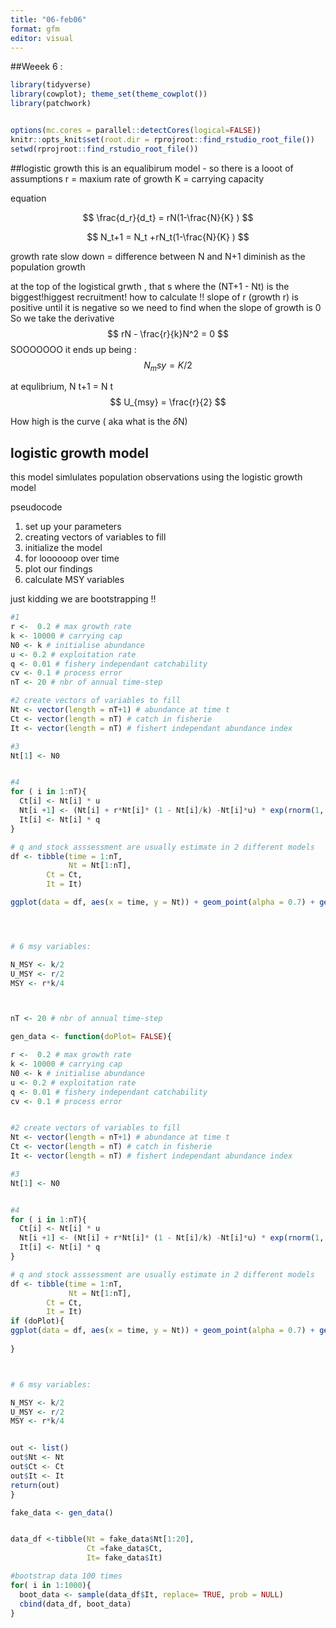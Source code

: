 ```yaml
---
title: "06-feb06"
format: gfm
editor: visual
---
```


##Weeek 6 :

```r
library(tidyverse)
library(cowplot); theme_set(theme_cowplot())
library(patchwork)


options(mc.cores = parallel::detectCores(logical=FALSE))
knitr::opts_knit$set(root.dir = rprojroot::find_rstudio_root_file()) 
setwd(rprojroot::find_rstudio_root_file())

```

##logistic growth this is an equalibirum model - so there is a looot of assumptions r = maxium rate of growth K = carrying capacity

equation

$$
\frac{d_r}{d_t} = rN(1-\frac{N}{K} )
$$

$$
N_t+1 = N_t +rN_t(1-\frac{N}{K} )
$$

growth rate slow down = difference between N and N+1 diminish as the population growth

at the top of the logistical grwth , that s where the (NT+1 - Nt) is the biggest!higgest recruitment! how to calculate !! slope of r (growth r) is positive until it is negative so we need to find when the slope of growth is 0 So we take the derivative 
$$
rN - \frac{r}{k}N^2 = 0
$$
SOOOOOOO it ends up being : 
$$
N_msy = K/2
$$

at equlibrium, N t+1 = N t
$$
U_{msy} = \frac{r}{2}
$$

How high is the curve ( aka what is the $\delta$N)

## logistic growth model
this model simlulates population observations using the logistic growth model 

pseudocode

1. set up your parameters
2. creating vectors of variables to fill 
3. initialize the model 
4. for loooooop over time 
5. plot our findings
6. calculate MSY variables


just kidding we are bootstrapping !!


```r
#1
r <-  0.2 # max growth rate
k <- 10000 # carrying cap
N0 <- k # initialise abundance
u <- 0.2 # exploitation rate 
q <- 0.01 # fishery independant catchability 
cv <- 0.1 # process error
nT <- 20 # nbr of annual time-step

#2 create vectors of variables to fill
Nt <- vector(length = nT+1) # abundance at time t
Ct <- vector(length = nT) # catch in fisherie
It <- vector(length = nT) # fishert independant abundance index

#3 
Nt[1] <- N0


#4 
for ( i in 1:nT){
  Ct[i] <- Nt[i] * u
  Nt[i +1] <- (Nt[i] + r*Nt[i]* (1 - Nt[i]/k) -Nt[i]*u) * exp(rnorm(1, mean = 0, sd= cv)) #schaefer model with lognormal error
  It[i] <- Nt[i] * q
}

# q and stock asssessment are usually estimate in 2 different models
df <- tibble(time = 1:nT,
             Nt = Nt[1:nT],
        Ct = Ct,
        It = It)

ggplot(data = df, aes(x = time, y = Nt)) + geom_point(alpha = 0.7) + geom_line(color = "darkgreen", alpha = 0.5) + geom_point(aes( x = time, y =Ct), colour = "darkred", alpha =0.7) + geom_point(aes( x = time, y =It), colour = "darkblue", alpha =0.7)+ geom_hline(yintercept = MSY, color = "orange") + theme_cowplot()




# 6 msy variables: 

N_MSY <- k/2
U_MSY <- r/2
MSY <- r*k/4




```

```r
nT <- 20 # nbr of annual time-step

gen_data <- function(doPlot= FALSE){

r <-  0.2 # max growth rate
k <- 10000 # carrying cap
N0 <- k # initialise abundance
u <- 0.2 # exploitation rate 
q <- 0.01 # fishery independant catchability 
cv <- 0.1 # process error


#2 create vectors of variables to fill
Nt <- vector(length = nT+1) # abundance at time t
Ct <- vector(length = nT) # catch in fisherie
It <- vector(length = nT) # fishert independant abundance index

#3 
Nt[1] <- N0


#4 
for ( i in 1:nT){
  Ct[i] <- Nt[i] * u
  Nt[i +1] <- (Nt[i] + r*Nt[i]* (1 - Nt[i]/k) -Nt[i]*u) * exp(rnorm(1, mean = 0, sd= cv)) #schaefer model with lognormal error
  It[i] <- Nt[i] * q
}

# q and stock asssessment are usually estimate in 2 different models
df <- tibble(time = 1:nT,
             Nt = Nt[1:nT],
        Ct = Ct,
        It = It)
if (doPlot){
ggplot(data = df, aes(x = time, y = Nt)) + geom_point(alpha = 0.7) + geom_line(color = "darkgreen", alpha = 0.5) + geom_point(aes( x = time, y =Ct), colour = "darkred", alpha =0.7) + geom_point(aes( x = time, y =It), colour = "darkblue", alpha =0.7)+ geom_hline(yintercept = MSY, color = "orange") + theme_cowplot()
  
}



# 6 msy variables: 

N_MSY <- k/2
U_MSY <- r/2
MSY <- r*k/4


out <- list()
out$Nt <- Nt
out$Ct <- Ct
out$It <- It
return(out)
}

fake_data <- gen_data()


data_df <-tibble(Nt = fake_data$Nt[1:20],
                 Ct =fake_data$Ct,
                 It= fake_data$It)

```


```r

#bootstrap data 100 times
for( i in 1:1000){
  boot_data <- sample(data_df$It, replace= TRUE, prob = NULL) 
  cbind(data_df, boot_data)
}

```

